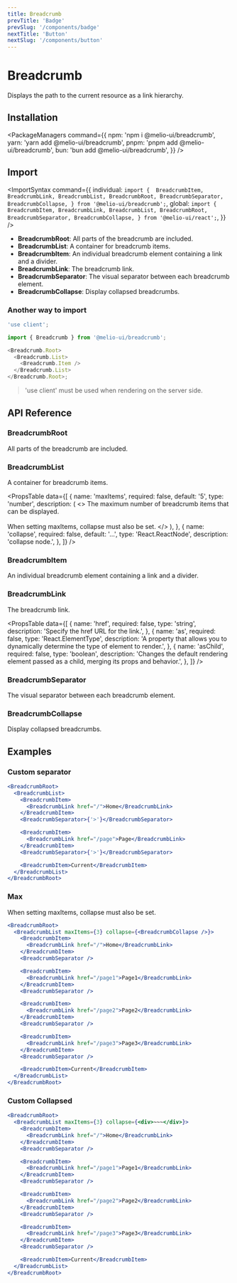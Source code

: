 ```yaml
---
title: Breadcrumb
prevTitle: 'Badge'
prevSlug: '/components/badge'
nextTitle: 'Button'
nextSlug: '/components/button'
---
```


# Breadcrumb

<Description>Displays the path to the current resource as a link hierarchy.</Description>

<DemoContainer>
  <BreadcrumbDemo />
  <DemoCodeBlock component="breadcrumb" />
</DemoContainer>

## Installation

<PackageManagers
  command={{
    npm: 'npm i @melio-ui/breadcrumb',
    yarn: 'yarn add @melio-ui/breadcrumb',
    pnpm: 'pnpm add @melio-ui/breadcrumb',
    bun: 'bun add @melio-ui/breadcrumb',
  }}
/>

## Import

<ImportSyntax
  command={{
    individual: `import { 
  BreadcrumbItem,
  BreadcrumbLink,
  BreadcrumbList,
  BreadcrumbRoot,
  BreadcrumbSeparator,
  BreadcrumbCollapse,
} from '@melio-ui/breadcrumb';`,
    global: `import { 
  BreadcrumbItem,
  BreadcrumbLink,
  BreadcrumbList,
  BreadcrumbRoot,
  BreadcrumbSeparator,
  BreadcrumbCollapse,
} from '@melio-ui/react';`,
  }}
/>

- **BreadcrumbRoot**: All parts of the breadcrumb are included.
- **BreadcrumbList**: A container for breadcrumb items.
- **BreadcrumbItem**: An individual breadcrumb element containing a link and a divider.
- **BreadcrumbLink**: The breadcrumb link.
- **BreadcrumbSeparator**: The visual separator between each breadcrumb element.
- **BreadcrumbCollapse**: Display collapsed breadcrumbs.

### Another way to import

```js
'use client';

import { Breadcrumb } from '@melio-ui/breadcrumb';

<Breadcrumb.Root>
  <Breadcrumb.List>
    <Breadcrumb.Item />
  </Breadcrumb.List>
</Breadcrumb.Root>;
```

> 'use client' must be used when rendering on the server side.

## API Reference

### BreadcrumbRoot

All parts of the breadcrumb are included.

### BreadcrumbList

A container for breadcrumb items.

<PropsTable
  data={[
    {
      name: 'maxItems',
      required: false,
      default: '5',
      type: 'number',
      description: (
        <>
          The maximum number of breadcrumb items that can be displayed.
          <br />
          <br />
          When setting maxItems, collapse must also be set.
        </>
      ),
    },
    {
      name: 'collapse',
      required: false,
      default: '...',
      type: 'React.ReactNode',
      description: 'collapse node.',
    },
  ]}
/>

### BreadcrumbItem

An individual breadcrumb element containing a link and a divider.

### BreadcrumbLink

The breadcrumb link.

<PropsTable
  data={[
    {
      name: 'href',
      required: false,
      type: 'string',
      description: 'Specify the href URL for the link.',
    },
    {
      name: 'as',
      required: false,
      type: 'React.ElementType',
      description:
        'A property that allows you to dynamically determine the type of element to render.',
    },
    {
      name: 'asChild',
      required: false,
      type: 'boolean',
      description:
        'Changes the default rendering element passed as a child, merging its props and behavior.',
    },
  ]}
/>

### BreadcrumbSeparator

The visual separator between each breadcrumb element.

### BreadcrumbCollapse

Display collapsed breadcrumbs.

## Examples

### Custom separator

```jsx
<BreadcrumbRoot>
  <BreadcrumbList>
    <BreadcrumbItem>
      <BreadcrumbLink href="/">Home</BreadcrumbLink>
    </BreadcrumbItem>
    <BreadcrumbSeparator>{'>'}</BreadcrumbSeparator>

    <BreadcrumbItem>
      <BreadcrumbLink href="/page">Page</BreadcrumbLink>
    </BreadcrumbItem>
    <BreadcrumbSeparator>{'>'}</BreadcrumbSeparator>

    <BreadcrumbItem>Current</BreadcrumbItem>
  </BreadcrumbList>
</BreadcrumbRoot>
```

### Max

When setting maxItems, collapse must also be set.

```jsx
<BreadcrumbRoot>
  <BreadcrumbList maxItems={3} collapse={<BreadcrumbCollapse />}>
    <BreadcrumbItem>
      <BreadcrumbLink href="/">Home</BreadcrumbLink>
    </BreadcrumbItem>
    <BreadcrumbSeparator />

    <BreadcrumbItem>
      <BreadcrumbLink href="/page1">Page1</BreadcrumbLink>
    </BreadcrumbItem>
    <BreadcrumbSeparator />

    <BreadcrumbItem>
      <BreadcrumbLink href="/page2">Page2</BreadcrumbLink>
    </BreadcrumbItem>
    <BreadcrumbSeparator />

    <BreadcrumbItem>
      <BreadcrumbLink href="/page3">Page3</BreadcrumbLink>
    </BreadcrumbItem>
    <BreadcrumbSeparator />

    <BreadcrumbItem>Current</BreadcrumbItem>
  </BreadcrumbList>
</BreadcrumbRoot>
```

### Custom Collapsed

```jsx
<BreadcrumbRoot>
  <BreadcrumbList maxItems={3} collapse={<div>~~~</div>}>
    <BreadcrumbItem>
      <BreadcrumbLink href="/">Home</BreadcrumbLink>
    </BreadcrumbItem>
    <BreadcrumbSeparator />

    <BreadcrumbItem>
      <BreadcrumbLink href="/page1">Page1</BreadcrumbLink>
    </BreadcrumbItem>
    <BreadcrumbSeparator />

    <BreadcrumbItem>
      <BreadcrumbLink href="/page2">Page2</BreadcrumbLink>
    </BreadcrumbItem>
    <BreadcrumbSeparator />

    <BreadcrumbItem>
      <BreadcrumbLink href="/page3">Page3</BreadcrumbLink>
    </BreadcrumbItem>
    <BreadcrumbSeparator />

    <BreadcrumbItem>Current</BreadcrumbItem>
  </BreadcrumbList>
</BreadcrumbRoot>
```
